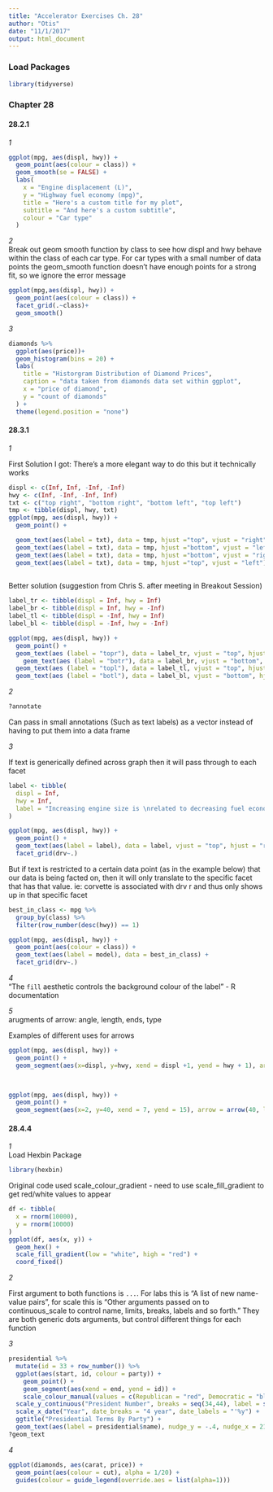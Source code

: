 ```yaml
---
title: "Accelerator Exercises Ch. 28"
author: "Otis"
date: "11/1/2017"
output: html_document
---
```


### Load Packages
```r
library(tidyverse)
```


### Chapter 28

#### 28.2.1
_1_    
```r
ggplot(mpg, aes(displ, hwy)) +
  geom_point(aes(colour = class)) +
  geom_smooth(se = FALSE) +
  labs(
    x = "Engine displacement (L)",
    y = "Highway fuel economy (mpg)",
    title = "Here's a custom title for my plot",
    subtitle = "And here's a custom subtitle",
    colour = "Car type"
  )
```

_2_   
Break out geom smooth function by class to see how displ and hwy behave within the class of each car type.
For car types with a small number of data points the geom_smooth function doesn't have enough points for a strong fit, so we ignore the error message
```r
ggplot(mpg,aes(displ, hwy)) +
  geom_point(aes(colour = class)) +
  facet_grid(.~class)+
  geom_smooth()
```

_3_  
```r
diamonds %>% 
  ggplot(aes(price))+
  geom_histogram(bins = 20) +
  labs(
    title = "Historgram Distribution of Diamond Prices",
    caption = "data taken from diamonds data set within ggplot",
    x = "price of diamond",
    y = "count of diamonds"
  ) +
  theme(legend.position = "none")
```


#### 28.3.1

_1_  

First Solution I got: There's a more elegant way to do this but it technically works
```r

displ <- c(Inf, Inf, -Inf, -Inf)
hwy <- c(Inf, -Inf, -Inf, Inf)
txt <- c("top right", "bottom right", "bottom left", "top left")
tmp <- tibble(displ, hwy, txt)
ggplot(mpg, aes(displ, hwy)) +
  geom_point() +

  geom_text(aes(label = txt), data = tmp, hjust ="top", vjust = "right") +
  geom_text(aes(label = txt), data = tmp, hjust ="bottom", vjust = "left") +
  geom_text(aes(label = txt), data = tmp, hjust ="bottom", vjust = "right") +
  geom_text(aes(label = txt), data = tmp, hjust ="top", vjust = "left")
 
```

Better solution (suggestion from Chris S. after meeting in Breakout Session)
```r
label_tr <- tibble(displ = Inf, hwy = Inf)
label_br <- tibble(displ = Inf, hwy = -Inf)
label_tl <- tibble(displ = -Inf, hwy = Inf)
label_bl <- tibble(displ = -Inf, hwy = -Inf)

ggplot(mpg, aes(displ, hwy)) +
  geom_point() +
  geom_text(aes (label = "topr"), data = label_tr, vjust = "top", hjust = "right") +
    geom_text(aes (label = "botr"), data = label_br, vjust = "bottom", hjust = "right") +
  geom_text(aes (label = "topl"), data = label_tl, vjust = "top", hjust = "left") +
  geom_text(aes (label = "botl"), data = label_bl, vjust = "bottom", hjust = "left") 

```


_2_  
```r
?annotate
```
Can pass in small annotations (Such as text labels) as a vector instead of having to put them into a data frame

_3_   

If text is generically defined across graph then it will pass through to each facet
```r

label <- tibble(
  displ = Inf,
  hwy = Inf,
  label = "Increasing engine size is \nrelated to decreasing fuel economy."
)

ggplot(mpg, aes(displ, hwy)) +
  geom_point() +
  geom_text(aes(label = label), data = label, vjust = "top", hjust = "right") +
  facet_grid(drv~.)
```

But if text is restricted to a certain data point (as in the example below) that our data is being facted on, then it will only translate to the specific facet that has that value. ie: corvette is associated with drv r and thus only shows up in that specific facet
```r
best_in_class <- mpg %>%
  group_by(class) %>%
  filter(row_number(desc(hwy)) == 1)

ggplot(mpg, aes(displ, hwy)) +
  geom_point(aes(colour = class)) +
  geom_text(aes(label = model), data = best_in_class) +
  facet_grid(drv~.)
```

_4_  
"The `fill` aesthetic controls the background colour of the label" - R documentation

_5_  
arugments of arrow:
angle, length, ends, type

Examples of different uses for arrows
```r
ggplot(mpg, aes(displ, hwy)) +
  geom_point() +
  geom_segment(aes(x=displ, y=hwy, xend = displ +1, yend = hwy + 1), arrow = arrow(15, length = unit(0.1, "inches"), ends = "last", type = "closed"))

  
```

```r
ggplot(mpg, aes(displ, hwy)) +
  geom_point() +
  geom_segment(aes(x=2, y=40, xend = 7, yend = 15), arrow = arrow(40, length = unit(0.2, "inches"), ends = "both", type = "open"))
```


#### 28.4.4
_1_  
Load Hexbin Package
```r
library(hexbin)
```

Original code used scale_colour_gradient - need to use scale_fill_gradient to get red/white values to appear

```r

df <- tibble(
  x = rnorm(10000),
  y = rnorm(10000)
)
ggplot(df, aes(x, y)) +
  geom_hex() +
  scale_fill_gradient(low = "white", high = "red") +
  coord_fixed()
```

_2_

First argument to both functions is `...`. For labs this is "A list of new name-value pairs", for scale this is "Other arguments passed on to continuous_scale to control name, limits, breaks, labels and so forth." They are both generic dots arguments, but control different things for each function

_3_
```r
presidential %>%
  mutate(id = 33 + row_number()) %>%
  ggplot(aes(start, id, colour = party)) +
    geom_point() +
    geom_segment(aes(xend = end, yend = id)) +
    scale_colour_manual(values = c(Republican = "red", Democratic = "blue")) +
  scale_y_continuous("President Number", breaks = seq(34,44), label = seq(34,44)) +
  scale_x_date("Year", date_breaks = "4 year", date_labels = "'%y") +
  ggtitle("Presidential Terms By Party") +
  geom_text(aes(label = presidential$name), nudge_y = -.4, nudge_x = 2100, show.legend =FALSE)
?geom_text

```

_4_

```r
ggplot(diamonds, aes(carat, price)) +
  geom_point(aes(colour = cut), alpha = 1/20) +
  guides(colour = guide_legend(override.aes = list(alpha=1)))
```

